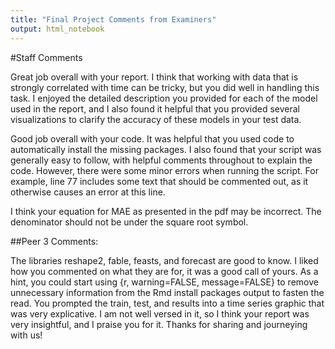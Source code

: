 ```yaml
---
title: "Final Project Comments from Examiners"
output: html_notebook
---
```



#Staff Comments

Great job overall with your report. I think that working with data that is strongly correlated with time can be tricky, but you did well in handling this task. I enjoyed the detailed description you provided for each of the model used in the report, and I also found it helpful that you provided several visualizations to clarify the accuracy of these models in your test data.

Good job overall with your code. It was helpful that you used code to automatically install the missing packages. I also found that your script was generally easy to follow, with helpful comments throughout to explain the code. However, there were some minor errors when running the script. For example, line 77 includes some text that should be commented out, as it otherwise causes an error at this line.

I think your equation for MAE as presented in the pdf may be incorrect. The denominator should not be under the square root symbol.


##Peer 3 Comments:

The libraries reshape2, fable, feasts, and forecast are good to know. I liked how you commented on what they are for, it was a good call of yours. As a hint, you could start using {r, warning=FALSE, message=FALSE} to remove unnecessary information from the Rmd install packages output to fasten the read. You prompted the train, test, and results into a time series graphic that was very explicative. I am not well versed in it, so I think your report was very insightful, and I praise you for it. Thanks for sharing and journeying with us!
